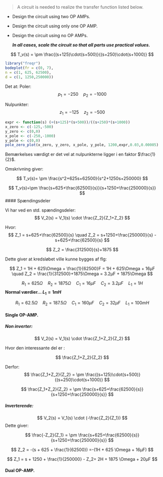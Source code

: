 > A circuit is needed to realize the transfer function listed below.

- Design the circuit using two OP AMPs.
- Design the circuit using only one OP AMP.
- Design the circuit using no OP AMPs.

  **_In all cases, scale the circuit so that all parts use practical values._**

$$
T_v(s) = \pm \frac{(s+125)\cdot(s+500)}{(s+250)\cdot(s+1000)}
$$

```r
library("freqr")
bodeplot(fr = c(0, 7), 
n = c(1, 625, 62500), 
d = c(1, 1250,250000))
```

Det at: 
Poler: 
$$
p_1 = -250 \quad p_2 = -1000
$$

Nulpunkter:
$$
z_1 = -125 \quad z_2 = -500
$$
```r
expr <- function(s) (+(s+125)*(s+500))/((s+250)*(s+1000))
x_zero <- c(-125,-500)
y_zero <- c(0,0)
x_pole <- c(-250,-1000)
y_pole <- c(0,0)
pole_zero_plot(x_zero, y_zero, x_pole, y_pole, 1200,expr,0.03,0.00005)
```




Bemærkelses værdigt er det vel at nulpunkterne ligger i en faktor $\frac{1}{2}$.

Omskrivning giver:

$$
T_v(s)= \pm \frac{s^2+625s+62500}{s^2+1250s+250000}
$$

$$
T_v(s)=\pm \frac{s+625+\frac{62500}{s}}{s+1250+\frac{250000}{s}}
$$
#### Spændingsdeler 

Vi har ved en std. spændingsdeler: 
$$
V_2(s) = V_1(s) \cdot \frac{Z_2}{Z_1+Z_2}
$$

Hvor: 
$$
Z_1 = s+625+\frac{62500}{s} \quad Z_2 = s+1250+\frac{250000}{s} - s+625+\frac{62500}{s} 
$$

$$
Z_2 = \frac{312500}{s}+1875
$$



Dette giver at kredsløbet ville kunne bygges af flg: 

$$
Z_1 = 1H + 625\Omega + \frac{1}{62500}F = 1H + 625\Omega + 16µF \quad Z_2 = \frac{1}{312500}+1875\Omega = 3.2µF + 1875\Omega
$$


$$
R_1 = 625 \Omega \quad
R_2 = 1875 \Omega \quad
C_1 = 16µF \quad 
C_2 = 3.2µF \quad
L_1 = 1H
$$
**Normal værdier... $L_1 = 1mH$**

$$
R_1 = 62.5\Omega \quad
R_2 = 187.5 \Omega \quad
C_1 = 160µF \quad 
C_2 = 32µF \quad
L_1 = 100mH
$$





#### Single OP-AMP.

##### Non inverter: 
$$
V_2(s) = V_1(s) \cdot \frac{Z_1+Z_2}{Z_2}
$$

Hvor den interessante del er : 

$$
\frac{Z_1+Z_2}{Z_2}
$$

Derfor: 
$$
\frac{Z_1+Z_2}{Z_2} = \pm \frac{(s+125)\cdot(s+500)}{(s+250)\cdot(s+1000)}
$$

$$
\frac{Z_1+Z_2}{Z_2} = \pm \frac{s+625+\frac{62500}{s}}{s+1250+\frac{250000}{s}}
$$


##### Inverterende:

$$
V_2(s) = V_1(s) \cdot (-\frac{Z_2}{Z_1})
$$
Dette giver: 

$$
\frac{-Z_2}{Z_1} = \pm \frac{s+625+\frac{62500}{s}}{s+1250+\frac{250000}{s}}
$$

$$
Z_2 = -(s + 625 + \frac{1}{62500}) =-(1H + 625 \Omega + 16µF)
$$

$$
Z_1 = s + 1250 + \frac{1}{250000} - Z_2= 2H + 1875 \Omega + 20µF
$$

#### Dual OP-AMP.


